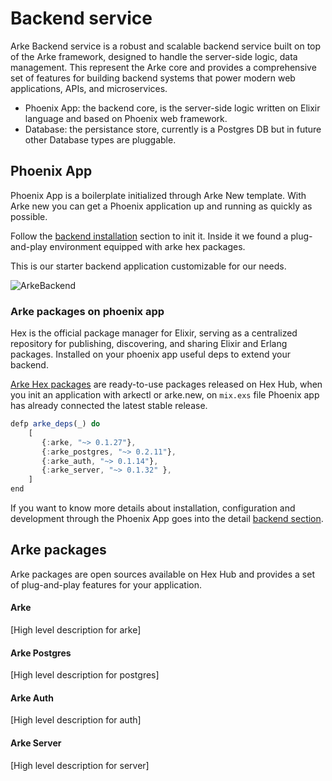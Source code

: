 # Backend service
Arke Backend service is a robust and scalable backend service built on top of the Arke framework, designed to handle the server-side
logic, data management. This represent the Arke core and provides a comprehensive set of features for building backend
systems that power modern web applications, APIs, and microservices.

- Phoenix App: the backend core, is the server-side logic written on Elixir language and based on Phoenix web framework.
- Database: the persistance store, currently is a Postgres DB but in future other Database types are pluggable.

## Phoenix App
Phoenix App is a boilerplate initialized through Arke New template. With Arke new you can get a Phoenix application up
and running as quickly as possible.

Follow the [backend installation](/backend/installation) section to init it. Inside it we found a plug-and-play environment
equipped with arke hex packages.

This is our starter backend application customizable for our needs.

![ArkeBackend](/architecture/architecture_backend_1.png)

### Arke packages on phoenix app
Hex is the official package manager for Elixir, serving as a centralized repository for publishing, discovering, and
sharing Elixir and Erlang packages. Installed on your phoenix app useful deps to extend your backend.

[Arke Hex packages](https://hex.pm/packages?search=arke) are ready-to-use packages released on Hex Hub, when you init an
application with arkectl or arke.new, on `mix.exs` file Phoenix app has already connected the latest stable release.

```js
defp arke_deps(_) do
    [
       {:arke, "~> 0.1.27"},
       {:arke_postgres, "~> 0.2.11"},
       {:arke_auth, "~> 0.1.14"},
       {:arke_server, "~> 0.1.32" },
    ]
end
```

If you want to know more details about installation, configuration and development through the Phoenix App goes into
the detail [backend section](/backend/phoenix-app).

## Arke packages
Arke packages are open sources available on Hex Hub and provides a set of plug-and-play features for your application.

#### Arke
[High level description for arke]

#### Arke Postgres
[High level description for postgres]

#### Arke Auth
[High level description for auth]

#### Arke Server
[High level description for server]
